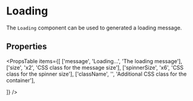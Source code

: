 
# Loading

The `Loading` component can be used to generated a loading message.

<Example
  Component={LoadingCode}
  code={LoadingSrc}
  expand
/>

## Properties

<PropsTable
  items={[
    ['message',     'Loading...', 'The loading message'],
    ['size', 'x2',  'CSS class for the message size'],
    ['spinnerSize', 'x6', 'CSS class for the spinner size'],
    ['className',   '', 'Additional CSS class for the container'],

  ]}
/>
